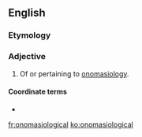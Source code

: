 ==English==

===Etymology===
{{suffix|onomasiology|ical|lang=en}}

===Adjective===
{{en-adj}}

# Of or pertaining to [[onomasiology]].

====Coordinate terms====
* {{l|en|semasiological}}

[[fr:onomasiological]]
[[ko:onomasiological]]